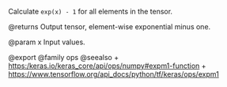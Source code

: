 Calculate `exp(x) - 1` for all elements in the tensor.

@returns
    Output tensor, element-wise exponential minus one.

@param x Input values.

@export
@family ops
@seealso
+ <https:/keras.io/keras_core/api/ops/numpy#expm1-function>
+ <https://www.tensorflow.org/api_docs/python/tf/keras/ops/expm1>
